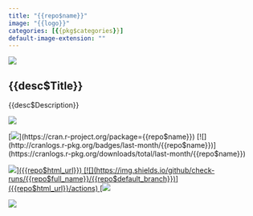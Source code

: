 ```yaml
---
title: "{{repo$name}}"
image: "{{logo}}"
categories: [{{pkg$categories}}]
default-image-extension: ""
---
```


::: {.grid}

::: {.g-col-6}

[![]({{logo}})]({{repo$homepage}})

:::

::: {.g-col-6}

## {{desc$Title}}

{{desc$Description}}

[![](https://img.shields.io/badge/pkgdown-documentation-blue)]({{repo$homepage}})

[![](https://www.r-pkg.org/badges/version/{{repo$name}})](https://cran.r-project.org/package={{repo$name}})
[![](http://cranlogs.r-pkg.org/badges/last-month/{{repo$name}})](https://cranlogs.r-pkg.org/downloads/total/last-month/{{repo$name}})

[![](https://img.shields.io/badge/devel%20version-{{desc$Version}}-green.svg)]({{repo$html_url}})
[![](https://img.shields.io/github/check-runs/{{repo$full_name}}/{{repo$default_branch}})]({{repo$html_url}}/actions)
[![](https://img.shields.io/github/issues/{{repo$full_name}})]({{repo$html_url}}/issues)

![](https://img.shields.io/github/license/{{repo$full_name}})

:::

:::
